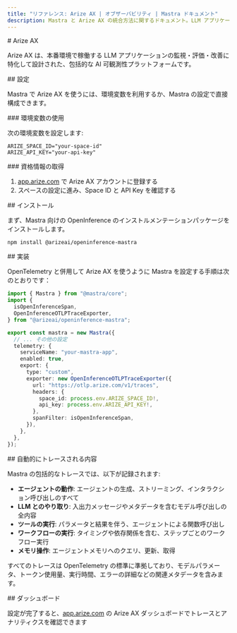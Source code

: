 ```yaml
---
title: "リファレンス: Arize AX | オブザーバビリティ | Mastra ドキュメント"
description: Mastra と Arize AX の統合方法に関するドキュメント。LLM アプリケーションの監視と評価を行う包括的な AI オブザーバビリティ プラットフォームです。
---
```


<div id="arize-ax">
  # Arize AX
</div>

Arize AX は、本番環境で稼働する LLM アプリケーションの監視・評価・改善に特化して設計された、包括的な AI 可観測性プラットフォームです。

<div id="configuration">
  ## 設定
</div>

Mastra で Arize AX を使うには、環境変数を利用するか、Mastra の設定で直接構成できます。

<div id="using-environment-variables">
  ### 環境変数の使用
</div>

次の環境変数を設定します:

```env
ARIZE_SPACE_ID="your-space-id"
ARIZE_API_KEY="your-api-key"
```


<div id="getting-your-credentials">
  ### 資格情報の取得
</div>

1. [app.arize.com](https://app.arize.com) で Arize AX アカウントに登録する
2. スペースの設定に進み、Space ID と API Key を確認する

<div id="installation">
  ## インストール
</div>

まず、Mastra 向けの OpenInference のインストルメンテーションパッケージをインストールします。

```bash
npm install @arizeai/openinference-mastra
```


<div id="implementation">
  ## 実装
</div>

OpenTelemetry と併用して Arize AX を使うように Mastra を設定する手順は次のとおりです：

```typescript
import { Mastra } from "@mastra/core";
import {
  isOpenInferenceSpan,
  OpenInferenceOTLPTraceExporter,
} from "@arizeai/openinference-mastra";

export const mastra = new Mastra({
  // ... その他の設定
  telemetry: {
    serviceName: "your-mastra-app",
    enabled: true,
    export: {
      type: "custom",
      exporter: new OpenInferenceOTLPTraceExporter({
        url: "https://otlp.arize.com/v1/traces",
        headers: {
          space_id: process.env.ARIZE_SPACE_ID!,
          api_key: process.env.ARIZE_API_KEY!,
        },
        spanFilter: isOpenInferenceSpan,
      }),
    },
  },
});
```


<div id="what-gets-automatically-traced">
  ## 自動的にトレースされる内容
</div>

Mastra の包括的なトレースでは、以下が記録されます:

- **エージェントの動作**: エージェントの生成、ストリーミング、インタラクション呼び出しのすべて
- **LLM とのやり取り**: 入出力メッセージやメタデータを含むモデル呼び出しの全内容
- **ツールの実行**: パラメータと結果を伴う、エージェントによる関数呼び出し
- **ワークフローの実行**: タイミングや依存関係を含む、ステップごとのワークフロー実行
- **メモリ操作**: エージェントメモリへのクエリ、更新、取得

すべてのトレースは OpenTelemetry の標準に準拠しており、モデルパラメータ、トークン使用量、実行時間、エラーの詳細などの関連メタデータを含みます。

<div id="dashboard">
  ## ダッシュボード
</div>

設定が完了すると、[app.arize.com](https://app.arize.com) の Arize AX ダッシュボードでトレースとアナリティクスを確認できます